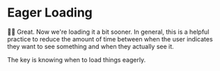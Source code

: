 # Eager Loading

👨‍💼 Great. Now we're loading it a bit sooner. In general, this is a helpful
practice to reduce the amount of time between when the user indicates they want
to see something and when they actually see it.

The key is knowing when to load things eagerly.
